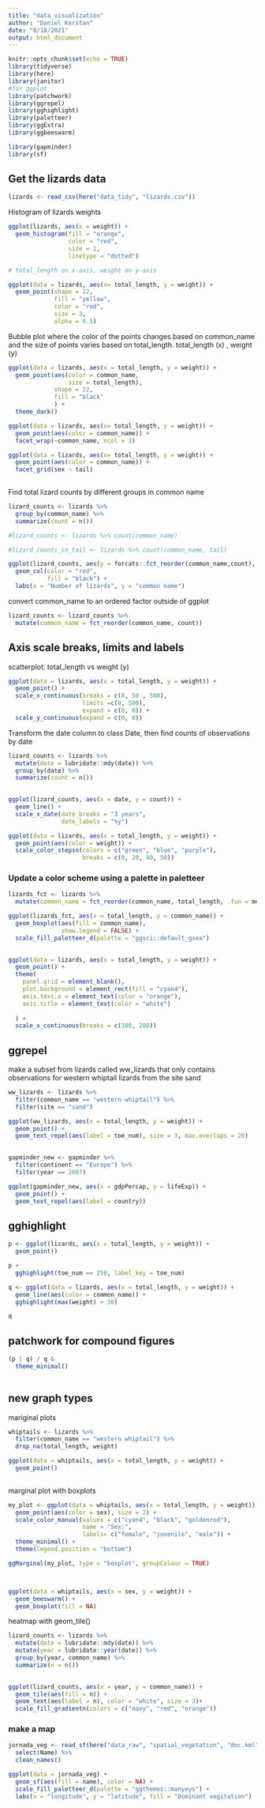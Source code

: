 ```yaml
---
title: "data_visualization"
author: "Daniel Kerstan"
date: "8/18/2021"
output: html_document
---
```


```r
knitr::opts_chunk$set(echo = TRUE)
library(tidyverse)
library(here)
library(janitor)
#for ggplot
library(patchwork)
library(ggrepel)
library(gghighlight)
library(paletteer)
library(ggExtra)
library(ggbeeswarm)

library(gapminder)
library(sf)
```

## Get the lizards data
```r
lizards <- read_csv(here("data_tidy", "lizards.csv"))
```
Histogram of lizards weights
```r
ggplot(lizards, aes(x = weight)) +
  geom_histogram(fill = "orange",
                 color = "red",
                 size = 1,
                 linetype = "dotted")
```

```r
# total_length on x-axis, weight on y-axis

ggplot(data = lizards, aes(x= total_length, y = weight)) + 
  geom_point(shape = 22,
             fill = "yellow",
             color = "red",
             size = 3,
             alpha = 0.5)
```
Bubble plot where the color of the points changes based on common_name and the size of points varies based on total_length. total_length (x) , weight (y)
```r
ggplot(data = lizards, aes(x = total_length, y = weight)) + 
  geom_point(aes(color = common_name,
                 size = total_length),
             shape = 22,
             fill = "black"
             ) +
  theme_dark()
```

```r
ggplot(data = lizards, aes(x= total_length, y = weight)) + 
  geom_point(aes(color = common_name)) +
  facet_wrap(~common_name, ncol = 3)
```

```r
ggplot(data = lizards, aes(x= total_length, y = weight)) + 
  geom_point(aes(color = common_name)) +
  facet_grid(sex ~ tail)
  
```
Find total lizard counts by different groups in common name
```r
lizard_counts <- lizards %>% 
  group_by(common_name) %>% 
  summarize(count = n())

#lizard_counts <- lizards %>% count(common_name)

#lizard_counts_cn_tail <- lizards %>% count(common_name, tail)

```

```r
ggplot(lizard_counts, aes(y = forcats::fct_reorder(common_name,count), x = count)) +
  geom_col(color = "red",
           fill = "black") +
  labs(x = "Number of lizards", y = "common name")
```
convert common_name to an ordered factor outside of ggplot
```r
lizard_counts <- lizard_counts %>% 
  mutate(common_name = fct_reorder(common_name, count))
```


## Axis scale breaks, limits and labels
scatterplot: total_length vs weight (y)
```r
ggplot(data = lizards, aes(x = total_length, y = weight)) +
  geom_point() +
  scale_x_continuous(breaks = c(0, 50 , 500), 
                     limits =c(0, 500),
                     expand = c(0, 0)) +
  scale_y_continuous(expand = c(0, 0))
```
Transform the date column to class Date, then find counts of observations by date
```r
lizard_counts <- lizards %>% 
  mutate(date = lubridate::mdy(date)) %>% 
  group_by(date) %>% 
  summarize(count = n())
  
```

```r
ggplot(lizard_counts, aes(x = date, y = count)) + 
  geom_line() +
  scale_x_date(date_breaks = "3 years",
               date_labels = "%y")
```

```r
ggplot(data = lizards, aes(x = total_length, y = weight)) +
  geom_point(aes(color = weight)) +
  scale_color_stepsn(colors = c("green", "blue", "purple"),
                     breaks = c(0, 20, 40, 50))
```
### Update a color scheme using a palette in paletteer

```r
lizards_fct <- lizards %>% 
  mutate(common_name = fct_reorder(common_name, total_length, .fun = median))

ggplot(lizards_fct, aes(x = total_length, y = common_name)) +
  geom_boxplot(aes(fill = common_name), 
               show.legend = FALSE) +
  scale_fill_paletteer_d(palette = "ggsci::default_gsea")
  
```

```r
ggplot(data = lizards, aes(x = total_length, y = weight)) +
  geom_point() +
  theme(
    panel.grid = element_blank(),
    plot.background = element_rect(fill = "cyan4"),
    axis.text.x = element_text(color = "orange"),
    axis.title = element_text(color = "white")
    
  ) +
  scale_x_continuous(breaks = c(100, 200))
```

## ggrepel

make a subset from lizards called ww_lizards that only contains observations for western whiptail lizards from the site sand
```r
ww_lizards <- lizards %>% 
  filter(common_name == "western whiptail") %>% 
  filter(site == "sand")
```

```r
ggplot(ww_lizards, aes(x = total_length, y = weight)) +
  geom_point() +
  geom_text_repel(aes(label = toe_num), size = 3, max.overlaps = 20)
  
```




```r
gapminder_new <- gapminder %>% 
  filter(continent == "Europe") %>% 
  filter(year == 2007)

ggplot(gapminder_new, aes(x = gdpPercap, y = lifeExp)) +
  geom_point() +
  geom_text_repel(aes(label = country))
```


## gghighlight

```r
p <- ggplot(lizards, aes(x = total_length, y = weight)) +
  geom_point()

p +
  gghighlight(toe_num == 250, label_key = toe_num)
```

```r
q <- ggplot(data = lizards, aes(x = total_length, y = weight)) +
  geom_line(aes(color = common_name)) +
  gghighlight(max(weight) > 30)

q 


```

## patchwork for compound figures

```r
(p | q) / q &
  theme_minimal()
  
```


## new graph types
mariginal plots

```r
whiptails <- lizards %>% 
  filter(common_name == "western whiptail") %>% 
  drop_na(total_length, weight)
```

```r
ggplot(data = whiptails, aes(x = total_length, y = weight)) +
  geom_point() 
  
```
marginal plot with boxplots
```r
my_plot <- ggplot(data = whiptails, aes(x = total_length, y = weight)) +
  geom_point(aes(color = sex), size = 2) +
  scale_color_manual(values = c("cyan4", "black", "goldenrod"),
                     name = "Sex:",
                     labels= c("female", "juvenile", "male")) +
  theme_minimal() +
  theme(legend.position = "bottom")

ggMarginal(my_plot, type = "boxplot", groupColour = TRUE)




```

```r
ggplot(data = whiptails, aes(x = sex, y = weight)) +
  geom_beeswarm() +
  geom_boxplot(fill = NA)
```
heatmap with geom_tile()
```r
lizard_counts <- lizards %>% 
  mutate(date = lubridate::mdy(date)) %>% 
  mutate(year = lubridate::year(date)) %>% 
  group_by(year, common_name) %>% 
  summarize(n = n())
  

```

```r
ggplot(lizard_counts, aes(x = year, y = common_name)) +
  geom_tile(aes(fill = n)) +
  geom_text(aes(label = n), color = "white", size = 3)+
  scale_fill_gradientn(colors = c("navy", "red", "orange"))

```
### make a map

```r
jornada_veg <- read_sf(here("data_raw", "spatial_vegetation", "doc.kml")) %>% 
  select(Name) %>% 
  clean_names()
```

```r
ggplot(data = jornada_veg) +
  geom_sf(aes(fill = name), color = NA) +
  scale_fill_paletteer_d(palette = "ggthemes::manyeys") +
  labs(x = "longitude", y = "latitude", fill = "Dominant vegitation") 
  
  
```



